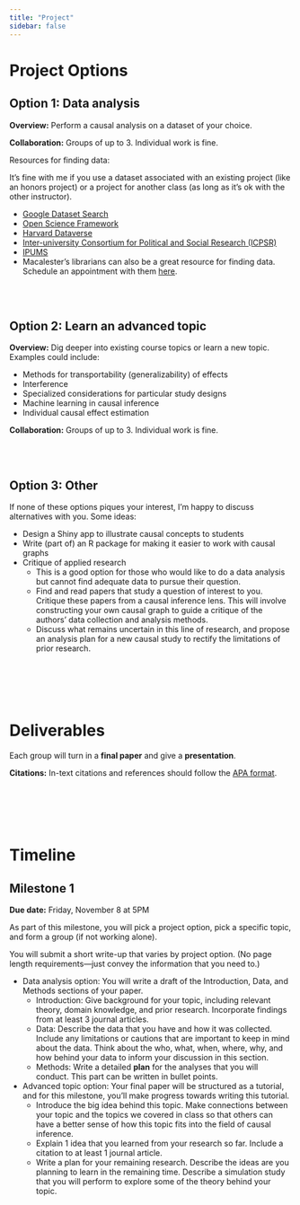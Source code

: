 ```yaml
---
title: "Project"
sidebar: false
---
```


# Project Options

## Option 1: Data analysis

**Overview:** Perform a causal analysis on a dataset of your choice.

**Collaboration:** Groups of up to 3. Individual work is fine.

Resources for finding data:

It's fine with me if you use a dataset associated with an existing project (like an honors project) or a project for another class (as long as it's ok with the other instructor).

- [Google Dataset Search](https://datasetsearch.research.google.com/)
- [Open Science Framework](https://osf.io/dashboard)
- [Harvard Dataverse](https://dataverse.harvard.edu/)
- [Inter-university Consortium for Political and Social Research (ICPSR)](https://www.icpsr.umich.edu/)
- [IPUMS](https://ipums.org/)
- Macalester's librarians can also be a great resource for finding data. Schedule an appointment with them [here](https://www.macalester.edu/library/askus/).


<br><br>


## Option 2: Learn an advanced topic

**Overview:** Dig deeper into existing course topics or learn a new topic. Examples could include:

- Methods for transportability (generalizability) of effects
- Interference
- Specialized considerations for particular study designs
- Machine learning in causal inference
- Individual causal effect estimation

**Collaboration:** Groups of up to 3. Individual work is fine.


<br><br>


## Option 3: Other

If none of these options piques your interest, I'm happy to discuss alternatives with you. Some ideas:

- Design a Shiny app to illustrate causal concepts to students
- Write (part of) an R package for making it easier to work with causal graphs
- Critique of applied research
    - This is a good option for those who would like to do a data analysis but cannot find adequate data to pursue their question.
    - Find and read papers that study a question of interest to you. Critique these papers from a causal inference lens. This will involve constructing your own causal graph to guide a critique of the authors' data collection and analysis methods.
    - Discuss what remains uncertain in this line of research, and propose an analysis plan for a new causal study to rectify the limitations of prior research.


<br><br><br><br>


# Deliverables

Each group will turn in a **final paper** and give a **presentation**.

**Citations:** In-text citations and references should follow the [APA format](https://owl.purdue.edu/owl/research_and_citation/apa_style/apa_formatting_and_style_guide/in_text_citations_author_authors.html).


<br><br><br><br>


# Timeline

## Milestone 1

**Due date:** Friday, November 8 at 5PM

As part of this milestone, you will pick a project option, pick a specific topic, and form a group (if not working alone).

You will submit a short write-up that varies by project option. (No page length requirements---just convey the information that you need to.)

- Data analysis option: You will write a draft of the Introduction, Data, and Methods sections of your paper.
    - Introduction: Give background for your topic, including relevant theory, domain knowledge, and prior research. Incorporate findings from at least 3 journal articles.
    - Data: Describe the data that you have and how it was collected. Include any limitations or cautions that are important to keep in mind about the data. Think about the who, what, when, where, why, and how behind your data to inform your discussion in this section.
    - Methods: Write a detailed **plan** for the analyses that you will conduct. This part can be written in bullet points.
    
- Advanced topic option: Your final paper will be structured as a tutorial, and for this milestone, you'll make progress towards writing this tutorial.
    - Introduce the big idea behind this topic. Make connections between your topic and the topics we covered in class so that others can have a better sense of how this topic fits into the field of causal inference.
    - Explain 1 idea that you learned from your research so far. Include a citation to at least 1 journal article.
    - Write a plan for your remaining research. Describe the ideas are you planning to learn in the remaining time. Describe a simulation study that you will perform to explore some of the theory behind your topic.
